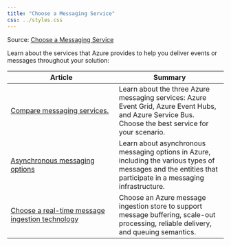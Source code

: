 ```yaml
---
title: "Choose a Messaging Service"
css: ../styles.css
---
```


Source: [Choose a Messaging Service](https://learn.microsoft.com/en-us/azure/architecture/guide/technology-choices/technology-choices-overview)

Learn about the services that Azure provides to help you deliver events or messages throughout your solution:

|Article|Summary|
|--|--|
|[Compare messaging services.](https://learn.microsoft.com/en-us/azure/event-grid/compare-messaging-services?toc=/azure/architecture/toc.json&bc=/azure/architecture/_bread/toc.json)|Learn about the three Azure messaging services: Azure Event Grid, Azure Event Hubs, and Azure Service Bus. Choose the best service for your scenario.|
|[Asynchronous messaging options](https://learn.microsoft.com/en-us/azure/architecture/guide/technology-choices/messaging)|Learn about asynchronous messaging options in Azure, including the various types of messages and the entities that participate in a messaging infrastructure.|
|[Choose a real-time message ingestion technology](https://learn.microsoft.com/en-us/azure/architecture/data-guide/technology-choices/real-time-ingestion)|Choose an Azure message ingestion store to support message buffering, scale-out processing, reliable delivery, and queuing semantics.|
